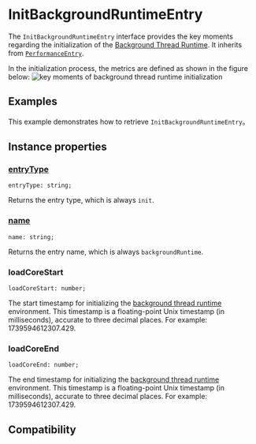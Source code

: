 # InitBackgroundRuntimeEntry

The `InitBackgroundRuntimeEntry` interface provides the key moments regarding the initialization of the [Background Thread Runtime](/guide/spec#background-thread-runtime). It inherits from [`PerformanceEntry`](/api/lynx-api/performance-api/performance-entry).

In the initialization process, the metrics are defined as shown in the figure below:
![key moments of background thread runtime initialization](https://lf-lynx.tiktok-cdns.com/obj/lynx-artifacts-oss-sg/lynx-website/assets/doc/init-background-runtime-entry.png)

## Examples

This example demonstrates how to retrieve `InitBackgroundRuntimeEntry`。


<Go
  example="performance-api"
  defaultFile="src/init-background-runtime-entry/index.tsx"
  defaultEntryFile="dist/init-background-runtime-entry.lynx.bundle"
  img="https://lf-lynx.tiktok-cdns.com/obj/lynx-artifacts-oss-sg/lynx-website/assets/doc/init-background-runtime-entry-demo.jpeg"
  entry="src/init-background-runtime-entry"
  highlight="{11-23}"
/>

## Instance properties

### [entryType](/api/lynx-api/performance-api/performance-entry#entryType)

```tsx
entryType: string;
```

Returns the entry type, which is always `init`.

### [name](/api/lynx-api/performance-api/performance-entry#name)

```tsx
name: string;
```

Returns the entry name, which is always `backgroundRuntime`.

### loadCoreStart

```tsx
loadCoreStart: number;
```

The start timestamp for initializing the [background thread runtime](/guide/spec#background-thread-runtime) environment. This timestamp is a floating-point Unix timestamp (in milliseconds), accurate to three decimal places. For example: 1739594612307.429.

### loadCoreEnd

```tsx
loadCoreEnd: number;
```

The end timestamp for initializing the [background thread runtime](/guide/spec#background-thread-runtime) environment. This timestamp is a floating-point Unix timestamp (in milliseconds), accurate to three decimal places. For example: 1739594612307.429.

## Compatibility


<LegacyCompatTable metadata="lynx-api/performance-api/performance-entry/init-background-runtime-entry" />
